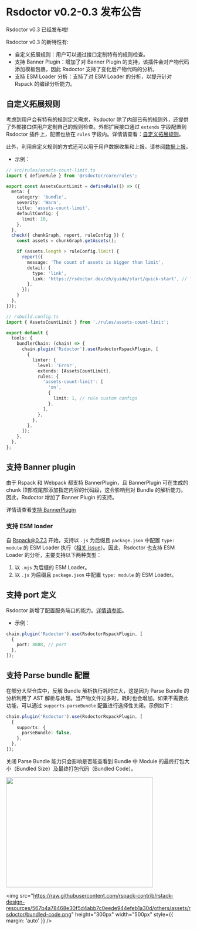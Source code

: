 # Rsdoctor v0.2-0.3 发布公告

Rsdoctor v0.3 已经发布啦!

Rsdoctor v0.3 的新特性有:

- 自定义拓展规则：用户可以通过接口定制特有的规则检查。
- 支持 Banner Plugin：增加了对 Banner Plugin 的支持，该插件会对产物代码添加模板包裹，因此 Rsdoctor 支持了变化后产物代码的分析。
- 支持 ESM Loader 分析：支持了对 ESM Loader 的分析，以提升针对 Rspack 的编译分析能力。

## 自定义拓展规则

考虑到用户会有特有的规则定义需求，Rsdoctor 除了内部已有的规则外，还提供了外部接口供用户定制自己的规则检查。外部扩展接口通过 `extends` 字段配置到 Rsdoctor 插件上，配置也放在 `rules` 字段内。详情请查看：[自定义拓展规则](/guide/rules/rule-custom)。

此外，利用自定义规则的方式还可以用于用户数据收集和上报。请参阅[数据上报](/guide/rules/upload-data)。

- 示例：

```ts
// src/rules/assets-count-limit.ts
import { defineRule } from '@rsdoctor/core/rules';

export const AssetsCountLimit = defineRule(() => ({
  meta: {
    category: 'bundle',
    severity: 'Warn',
    title: 'assets-count-limit',
    defaultConfig: {
      limit: 10,
    },
  },
  check({ chunkGraph, report, ruleConfig }) {
    const assets = chunkGraph.getAssets();

    if (assets.length > ruleConfig.limit) {
      report({
        message: 'The count of assets is bigger than limit',
        detail: {
          type: 'link',
          link: 'https://rsdoctor.dev/zh/guide/start/quick-start', // This link just for show case.
        },
      });
    }
  },
}));
```

```ts
// rsbuild.config.ts
import { AssetsCountLimit } from './rules/assets-count-limit';

export default {
  tools: {
    bundlerChain: (chain) => {
      chain.plugin('Rsdoctor').use(RsdoctorRspackPlugin, [
        {
          linter: {
            level: 'Error',
            extends: [AssetsCountLimit],
            rules: {
              'assets-count-limit': [
                'on',
                {
                  limit: 1, // rule custom configs
                },
              ],
            },
          },
        },
      ]);
    },
  },
};
```

## 支持 Banner plugin

由于 Rspack 和 Webpack 都支持 BannerPlugin，且 BannerPlugin 可在生成的 chunk 顶部或尾部添加指定内容的代码段，这会影响到对 Bundle 的解析能力。因此，Rsdoctor 增加了 Banner Plugin 的支持。

详情请查看[支持 BannerPlugin](/guide/usage/bundle-size#%E6%94%AF%E6%8C%81-bannerplugin)

### 支持 ESM loader

自 Rspack@0.7.3 开始，支持以 `.js` 为后缀且 `package.json` 中配置 `type: module` 的 ESM Loader 执行（[相关 issue](https://github.com/web-infra-dev/rspack/issues/5735)）。因此，Rsdoctor 也支持 ESM Loader 的分析，主要支持以下两种类型：

1. 以 `.mjs` 为后缀的 ESM Loader。
2. 以 `.js` 为后缀且 `package.json` 中配置 `type: module` 的 ESM Loader。

## 支持 port 定义

Rsdoctor 新增了配置服务端口的能力。[详情请参阅](/config/options/options#port)。

- 示例：

```ts
chain.plugin('Rsdoctor').use(RsdoctorRspackPlugin, [
  {
    port: 8888, // port
  },
]);
```

## 支持 Parse bundle 配置

在部分大型仓库中，反解 Bundle 解析执行耗时过大，这是因为 Parse Bundle 的分析利用了 AST 解析与处理。当产物文件过多时，耗时也会增加。如果不需要此功能，可以通过 `supports.parseBundle` 配置进行选择性关闭。示例如下：

```ts
chain.plugin('Rsdoctor').use(RsdoctorRspackPlugin, [
  {
    supports: {
      parseBundle: false,
    },
  },
]);
```

关闭 Parse Bundle 能力只会影响是否能查看到 Bundle 中 Module 的最终打包大小（Bundled Size）及最终打包代码（Bundled Code）。

<div style={{ display: 'flex' }}>
  <img
    src="https://raw.githubusercontent.com/rspack-contrib/rstack-design-resources/567b4a78468e30f5d4abb7c0eede944efeb1a30d/others/assets/rsdoctor/bundled-size.jpeg"
    height="300px"
    width="400px"
    style={{ margin: 'auto' }}
  />

  <img
    src="https://raw.githubusercontent.com/rspack-contrib/rstack-design-resources/567b4a78468e30f5d4abb7c0eede944efeb1a30d/others/assets/rsdoctor/bundled-code.png"
    height="300px"
    width="500px"
    style={{ margin: 'auto' }}
  />
</div>

